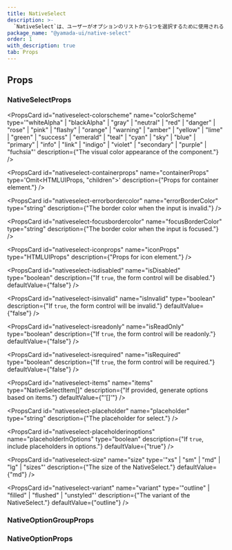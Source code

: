 ```yaml
---
title: NativeSelect
description: >-
  `NativeSelect`は、ユーザーがオプションのリストから1つを選択するために使用されるコンポーネントです。ブラウザ（ユーザーエージェント）によって提供されるネイティブなドロップダウンリストを表示します。
package_name: "@yamada-ui/native-select"
order: 1
with_description: true
tab: Props
---
```


## Props

### NativeSelectProps

<PropsCard id="nativeselect-_accept" name="_accept" type="CSSUIObject" />

<PropsCard id="nativeselect-_active" name="_active" type="CSSUIObject" />

<PropsCard id="nativeselect-_after" name="_after" type="CSSUIObject" />

<PropsCard id="nativeselect-_anylink" name="_anyLink" type="CSSUIObject" />

<PropsCard id="nativeselect-_autofill" name="_autofill" type="CSSUIObject" />

<PropsCard id="nativeselect-_backdrop" name="_backdrop" type="CSSUIObject" />

<PropsCard id="nativeselect-_before" name="_before" type="CSSUIObject" />

<PropsCard id="nativeselect-_between" name="_between" type="CSSUIObject" />

<PropsCard id="nativeselect-_blank" name="_blank" type="CSSUIObject" />

<PropsCard id="nativeselect-_checked" name="_checked" type="CSSUIObject" />

<PropsCard id="nativeselect-_cue" name="_cue" type="CSSUIObject" />

<PropsCard id="nativeselect-_cueregion" name="_cueRegion" type="CSSUIObject" />

<PropsCard id="nativeselect-_dark" name="_dark" type="CSSUIObject" />

<PropsCard id="nativeselect-_default" name="_default" type="CSSUIObject" />

<PropsCard id="nativeselect-_disabled" name="_disabled" type="CSSUIObject" />

<PropsCard id="nativeselect-_empty" name="_empty" type="CSSUIObject" />

<PropsCard id="nativeselect-_enabled" name="_enabled" type="CSSUIObject" />

<PropsCard id="nativeselect-_end" name="_end" type="CSSUIObject" />

<PropsCard id="nativeselect-_even" name="_even" type="CSSUIObject" />

<PropsCard id="nativeselect-_expanded" name="_expanded" type="CSSUIObject" />

<PropsCard
  id="nativeselect-_fileselector"
  name="_fileSelector"
  type="CSSUIObject"
/>

<PropsCard id="nativeselect-_filled" name="_filled" type="CSSUIObject" />

<PropsCard id="nativeselect-_first" name="_first" type="CSSUIObject" />

<PropsCard
  id="nativeselect-_firstletter"
  name="_firstLetter"
  type="CSSUIObject"
/>

<PropsCard id="nativeselect-_firstline" name="_firstLine" type="CSSUIObject" />

<PropsCard id="nativeselect-_focus" name="_focus" type="CSSUIObject" />

<PropsCard
  id="nativeselect-_focusvisible"
  name="_focusVisible"
  type="CSSUIObject"
/>

<PropsCard
  id="nativeselect-_focuswithin"
  name="_focusWithin"
  type="CSSUIObject"
/>

<PropsCard
  id="nativeselect-_fullscreen"
  name="_fullScreen"
  type="CSSUIObject"
/>

<PropsCard id="nativeselect-_grabbed" name="_grabbed" type="CSSUIObject" />

<PropsCard
  id="nativeselect-_groupaccept"
  name="_groupAccept"
  type="CSSUIObject"
/>

<PropsCard
  id="nativeselect-_groupactive"
  name="_groupActive"
  type="CSSUIObject"
/>

<PropsCard
  id="nativeselect-_groupblank"
  name="_groupBlank"
  type="CSSUIObject"
/>

<PropsCard
  id="nativeselect-_groupchecked"
  name="_groupChecked"
  type="CSSUIObject"
/>

<PropsCard
  id="nativeselect-_groupdisabled"
  name="_groupDisabled"
  type="CSSUIObject"
/>

<PropsCard
  id="nativeselect-_groupenabled"
  name="_groupEnabled"
  type="CSSUIObject"
/>

<PropsCard
  id="nativeselect-_groupexpanded"
  name="_groupExpanded"
  type="CSSUIObject"
/>

<PropsCard
  id="nativeselect-_groupfocus"
  name="_groupFocus"
  type="CSSUIObject"
/>

<PropsCard
  id="nativeselect-_groupfocusvisible"
  name="_groupFocusVisible"
  type="CSSUIObject"
/>

<PropsCard
  id="nativeselect-_groupfocuswithin"
  name="_groupFocusWithin"
  type="CSSUIObject"
/>

<PropsCard
  id="nativeselect-_groupgrabbed"
  name="_groupGrabbed"
  type="CSSUIObject"
/>

<PropsCard
  id="nativeselect-_grouphorizontal"
  name="_groupHorizontal"
  type="CSSUIObject"
/>

<PropsCard
  id="nativeselect-_grouphover"
  name="_groupHover"
  type="CSSUIObject"
/>

<PropsCard id="nativeselect-_groupidle" name="_groupIdle" type="CSSUIObject" />

<PropsCard
  id="nativeselect-_groupinvalid"
  name="_groupInvalid"
  type="CSSUIObject"
/>

<PropsCard
  id="nativeselect-_grouploaded"
  name="_groupLoaded"
  type="CSSUIObject"
/>

<PropsCard
  id="nativeselect-_grouploading"
  name="_groupLoading"
  type="CSSUIObject"
/>

<PropsCard
  id="nativeselect-_groupoptional"
  name="_groupOptional"
  type="CSSUIObject"
/>

<PropsCard
  id="nativeselect-_groupplaceholdershown"
  name="_groupPlaceholderShown"
  type="CSSUIObject"
/>

<PropsCard
  id="nativeselect-_grouppressed"
  name="_groupPressed"
  type="CSSUIObject"
/>

<PropsCard
  id="nativeselect-_groupreadonly"
  name="_groupReadOnly"
  type="CSSUIObject"
/>

<PropsCard
  id="nativeselect-_groupreadwrite"
  name="_groupReadWrite"
  type="CSSUIObject"
/>

<PropsCard
  id="nativeselect-_groupreject"
  name="_groupReject"
  type="CSSUIObject"
/>

<PropsCard
  id="nativeselect-_grouprequired"
  name="_groupRequired"
  type="CSSUIObject"
/>

<PropsCard
  id="nativeselect-_groupselected"
  name="_groupSelected"
  type="CSSUIObject"
/>

<PropsCard
  id="nativeselect-_groupuserinvalid"
  name="_groupUserInvalid"
  type="CSSUIObject"
/>

<PropsCard
  id="nativeselect-_groupvalid"
  name="_groupValid"
  type="CSSUIObject"
/>

<PropsCard
  id="nativeselect-_groupvertical"
  name="_groupVertical"
  type="CSSUIObject"
/>

<PropsCard id="nativeselect-_hidden" name="_hidden" type="CSSUIObject" />

<PropsCard id="nativeselect-_holiday" name="_holiday" type="CSSUIObject" />

<PropsCard
  id="nativeselect-_horizontal"
  name="_horizontal"
  type="CSSUIObject"
/>

<PropsCard id="nativeselect-_hover" name="_hover" type="CSSUIObject" />

<PropsCard id="nativeselect-_idle" name="_idle" type="CSSUIObject" />

<PropsCard
  id="nativeselect-_indeterminate"
  name="_indeterminate"
  type="CSSUIObject"
/>

<PropsCard id="nativeselect-_inrange" name="_inRange" type="CSSUIObject" />

<PropsCard id="nativeselect-_invalid" name="_invalid" type="CSSUIObject" />

<PropsCard id="nativeselect-_last" name="_last" type="CSSUIObject" />

<PropsCard id="nativeselect-_light" name="_light" type="CSSUIObject" />

<PropsCard id="nativeselect-_link" name="_link" type="CSSUIObject" />

<PropsCard id="nativeselect-_loaded" name="_loaded" type="CSSUIObject" />

<PropsCard id="nativeselect-_loading" name="_loading" type="CSSUIObject" />

<PropsCard id="nativeselect-_marker" name="_marker" type="CSSUIObject" />

<PropsCard id="nativeselect-_mediadark" name="_mediaDark" type="CSSUIObject" />

<PropsCard
  id="nativeselect-_medialight"
  name="_mediaLight"
  type="CSSUIObject"
/>

<PropsCard
  id="nativeselect-_mediareducemotion"
  name="_mediaReduceMotion"
  type="CSSUIObject"
/>

<PropsCard id="nativeselect-_modal" name="_modal" type="CSSUIObject" />

<PropsCard
  id="nativeselect-_nativeactive"
  name="_nativeActive"
  type="CSSUIObject"
/>

<PropsCard
  id="nativeselect-_nativechecked"
  name="_nativeChecked"
  type="CSSUIObject"
/>

<PropsCard
  id="nativeselect-_nativedisabled"
  name="_nativeDisabled"
  type="CSSUIObject"
/>

<PropsCard
  id="nativeselect-_nativefocus"
  name="_nativeFocus"
  type="CSSUIObject"
/>

<PropsCard
  id="nativeselect-_nativefocusvisible"
  name="_nativeFocusVisible"
  type="CSSUIObject"
/>

<PropsCard
  id="nativeselect-_nativefocuswithin"
  name="_nativeFocusWithin"
  type="CSSUIObject"
/>

<PropsCard
  id="nativeselect-_nativehidden"
  name="_nativeHidden"
  type="CSSUIObject"
/>

<PropsCard
  id="nativeselect-_nativehover"
  name="_nativeHover"
  type="CSSUIObject"
/>

<PropsCard
  id="nativeselect-_nativereadonly"
  name="_nativeReadOnly"
  type="CSSUIObject"
/>

<PropsCard
  id="nativeselect-_nativetarget"
  name="_nativeTarget"
  type="CSSUIObject"
/>

<PropsCard
  id="nativeselect-_nativevalid"
  name="_nativeValid"
  type="CSSUIObject"
/>

<PropsCard id="nativeselect-_notfirst" name="_notFirst" type="CSSUIObject" />

<PropsCard id="nativeselect-_notlast" name="_notLast" type="CSSUIObject" />

<PropsCard id="nativeselect-_nottarget" name="_notTarget" type="CSSUIObject" />

<PropsCard id="nativeselect-_odd" name="_odd" type="CSSUIObject" />

<PropsCard id="nativeselect-_only" name="_only" type="CSSUIObject" />

<PropsCard id="nativeselect-_optional" name="_optional" type="CSSUIObject" />

<PropsCard id="nativeselect-_outrange" name="_outRange" type="CSSUIObject" />

<PropsCard id="nativeselect-_outside" name="_outside" type="CSSUIObject" />

<PropsCard id="nativeselect-_paused" name="_paused" type="CSSUIObject" />

<PropsCard
  id="nativeselect-_peeraccept"
  name="_peerAccept"
  type="CSSUIObject"
/>

<PropsCard
  id="nativeselect-_peeractive"
  name="_peerActive"
  type="CSSUIObject"
/>

<PropsCard id="nativeselect-_peerblank" name="_peerBlank" type="CSSUIObject" />

<PropsCard
  id="nativeselect-_peerchecked"
  name="_peerChecked"
  type="CSSUIObject"
/>

<PropsCard
  id="nativeselect-_peerdisabled"
  name="_peerDisabled"
  type="CSSUIObject"
/>

<PropsCard
  id="nativeselect-_peerenabled"
  name="_peerEnabled"
  type="CSSUIObject"
/>

<PropsCard
  id="nativeselect-_peerexpanded"
  name="_peerExpanded"
  type="CSSUIObject"
/>

<PropsCard id="nativeselect-_peerfocus" name="_peerFocus" type="CSSUIObject" />

<PropsCard
  id="nativeselect-_peerfocusvisible"
  name="_peerFocusVisible"
  type="CSSUIObject"
/>

<PropsCard
  id="nativeselect-_peerfocuswithin"
  name="_peerFocusWithin"
  type="CSSUIObject"
/>

<PropsCard
  id="nativeselect-_peergrabbed"
  name="_peerGrabbed"
  type="CSSUIObject"
/>

<PropsCard
  id="nativeselect-_peerhorizontal"
  name="_peerHorizontal"
  type="CSSUIObject"
/>

<PropsCard id="nativeselect-_peerhover" name="_peerHover" type="CSSUIObject" />

<PropsCard id="nativeselect-_peeridle" name="_peerIdle" type="CSSUIObject" />

<PropsCard
  id="nativeselect-_peerinvalid"
  name="_peerInvalid"
  type="CSSUIObject"
/>

<PropsCard
  id="nativeselect-_peerloaded"
  name="_peerLoaded"
  type="CSSUIObject"
/>

<PropsCard
  id="nativeselect-_peerloading"
  name="_peerLoading"
  type="CSSUIObject"
/>

<PropsCard
  id="nativeselect-_peeroptional"
  name="_peerOptional"
  type="CSSUIObject"
/>

<PropsCard
  id="nativeselect-_peerplaceholdershown"
  name="_peerPlaceholderShown"
  type="CSSUIObject"
/>

<PropsCard
  id="nativeselect-_peerpressed"
  name="_peerPressed"
  type="CSSUIObject"
/>

<PropsCard
  id="nativeselect-_peerreadonly"
  name="_peerReadOnly"
  type="CSSUIObject"
/>

<PropsCard
  id="nativeselect-_peerreadwrite"
  name="_peerReadWrite"
  type="CSSUIObject"
/>

<PropsCard
  id="nativeselect-_peerreject"
  name="_peerReject"
  type="CSSUIObject"
/>

<PropsCard
  id="nativeselect-_peerrequired"
  name="_peerRequired"
  type="CSSUIObject"
/>

<PropsCard
  id="nativeselect-_peerselected"
  name="_peerSelected"
  type="CSSUIObject"
/>

<PropsCard
  id="nativeselect-_peeruserinvalid"
  name="_peerUserInvalid"
  type="CSSUIObject"
/>

<PropsCard id="nativeselect-_peervalid" name="_peerValid" type="CSSUIObject" />

<PropsCard
  id="nativeselect-_peervertical"
  name="_peerVertical"
  type="CSSUIObject"
/>

<PropsCard id="nativeselect-_picture" name="_picture" type="CSSUIObject" />

<PropsCard
  id="nativeselect-_placeholder"
  name="_placeholder"
  type="CSSUIObject"
/>

<PropsCard
  id="nativeselect-_placeholdershown"
  name="_placeholderShown"
  type="CSSUIObject"
/>

<PropsCard id="nativeselect-_playing" name="_playing" type="CSSUIObject" />

<PropsCard id="nativeselect-_pressed" name="_pressed" type="CSSUIObject" />

<PropsCard id="nativeselect-_print" name="_print" type="CSSUIObject" />

<PropsCard id="nativeselect-_readonly" name="_readOnly" type="CSSUIObject" />

<PropsCard id="nativeselect-_readwrite" name="_readWrite" type="CSSUIObject" />

<PropsCard id="nativeselect-_reject" name="_reject" type="CSSUIObject" />

<PropsCard id="nativeselect-_required" name="_required" type="CSSUIObject" />

<PropsCard id="nativeselect-_ripple" name="_ripple" type="CSSUIObject" />

<PropsCard id="nativeselect-_scrollbar" name="_scrollbar" type="CSSUIObject" />

<PropsCard
  id="nativeselect-_scrollbarbutton"
  name="_scrollbarButton"
  type="CSSUIObject"
/>

<PropsCard
  id="nativeselect-_scrollbarcorner"
  name="_scrollbarCorner"
  type="CSSUIObject"
/>

<PropsCard
  id="nativeselect-_scrollbarthumb"
  name="_scrollbarThumb"
  type="CSSUIObject"
/>

<PropsCard
  id="nativeselect-_scrollbartrack"
  name="_scrollbarTrack"
  type="CSSUIObject"
/>

<PropsCard
  id="nativeselect-_scrollbartrackpiece"
  name="_scrollbarTrackPiece"
  type="CSSUIObject"
/>

<PropsCard id="nativeselect-_selected" name="_selected" type="CSSUIObject" />

<PropsCard id="nativeselect-_selection" name="_selection" type="CSSUIObject" />

<PropsCard id="nativeselect-_start" name="_start" type="CSSUIObject" />

<PropsCard id="nativeselect-_target" name="_target" type="CSSUIObject" />

<PropsCard id="nativeselect-_today" name="_today" type="CSSUIObject" />

<PropsCard
  id="nativeselect-_userinvalid"
  name="_userInvalid"
  type="CSSUIObject"
/>

<PropsCard id="nativeselect-_valid" name="_valid" type="CSSUIObject" />

<PropsCard id="nativeselect-_vertical" name="_vertical" type="CSSUIObject" />

<PropsCard id="nativeselect-_visited" name="_visited" type="CSSUIObject" />

<PropsCard id="nativeselect-_weekend" name="_weekend" type="CSSUIObject" />

<PropsCard
  id="nativeselect-colorscheme"
  name="colorScheme"
  type='"whiteAlpha" | "blackAlpha" | "gray" | "neutral" | "red" | "danger" | "rose" | "pink" | "flashy" | "orange" | "warning" | "amber" | "yellow" | "lime" | "green" | "success" | "emerald" | "teal" | "cyan" | "sky" | "blue" | "primary" | "info" | "link" | "indigo" | "violet" | "secondary" | "purple" | "fuchsia"'
  description={"The visual color appearance of the component."}
/>

<PropsCard
  id="nativeselect-containerprops"
  name="containerProps"
  type='Omit<HTMLUIProps, "children">'
  description={"Props for container element."}
/>

<PropsCard
  id="nativeselect-errorbordercolor"
  name="errorBorderColor"
  type="string"
  description={"The border color when the input is invalid."}
/>

<PropsCard
  id="nativeselect-focusbordercolor"
  name="focusBorderColor"
  type="string"
  description={"The border color when the input is focused."}
/>

<PropsCard
  id="nativeselect-iconprops"
  name="iconProps"
  type="HTMLUIProps"
  description={"Props for icon element."}
/>

<PropsCard
  id="nativeselect-isdisabled"
  name="isDisabled"
  type="boolean"
  description={"If `true`, the form control will be disabled."}
  defaultValue={"false"}
/>

<PropsCard
  id="nativeselect-isinvalid"
  name="isInvalid"
  type="boolean"
  description={"If `true`, the form control will be invalid."}
  defaultValue={"false"}
/>

<PropsCard
  id="nativeselect-isreadonly"
  name="isReadOnly"
  type="boolean"
  description={"If `true`, the form control will be readonly."}
  defaultValue={"false"}
/>

<PropsCard
  id="nativeselect-isrequired"
  name="isRequired"
  type="boolean"
  description={"If `true`, the form control will be required."}
  defaultValue={"false"}
/>

<PropsCard
  id="nativeselect-items"
  name="items"
  type="NativeSelectItem[]"
  description={"If provided, generate options based on items."}
  defaultValue={"'[]'"}
/>

<PropsCard
  id="nativeselect-placeholder"
  name="placeholder"
  type="string"
  description={"The placeholder for select."}
/>

<PropsCard
  id="nativeselect-placeholderinoptions"
  name="placeholderInOptions"
  type="boolean"
  description={"If `true`, include placeholders in options."}
  defaultValue={"true"}
/>

<PropsCard
  id="nativeselect-size"
  name="size"
  type='"xs" | "sm" | "md" | "lg" | "sizes"'
  description={"The size of the NativeSelect."}
  defaultValue={"md"}
/>

<PropsCard
  id="nativeselect-variant"
  name="variant"
  type='"outline" | "filled" | "flushed" | "unstyled"'
  description={"The variant of the NativeSelect."}
  defaultValue={"outline"}
/>

### NativeOptionGroupProps

<PropsCard id="nativeoptiongroup-_accept" name="_accept" type="CSSUIObject" />

<PropsCard id="nativeoptiongroup-_active" name="_active" type="CSSUIObject" />

<PropsCard id="nativeoptiongroup-_after" name="_after" type="CSSUIObject" />

<PropsCard id="nativeoptiongroup-_anylink" name="_anyLink" type="CSSUIObject" />

<PropsCard
  id="nativeoptiongroup-_autofill"
  name="_autofill"
  type="CSSUIObject"
/>

<PropsCard
  id="nativeoptiongroup-_backdrop"
  name="_backdrop"
  type="CSSUIObject"
/>

<PropsCard id="nativeoptiongroup-_before" name="_before" type="CSSUIObject" />

<PropsCard id="nativeoptiongroup-_between" name="_between" type="CSSUIObject" />

<PropsCard id="nativeoptiongroup-_blank" name="_blank" type="CSSUIObject" />

<PropsCard id="nativeoptiongroup-_checked" name="_checked" type="CSSUIObject" />

<PropsCard id="nativeoptiongroup-_cue" name="_cue" type="CSSUIObject" />

<PropsCard
  id="nativeoptiongroup-_cueregion"
  name="_cueRegion"
  type="CSSUIObject"
/>

<PropsCard id="nativeoptiongroup-_dark" name="_dark" type="CSSUIObject" />

<PropsCard id="nativeoptiongroup-_default" name="_default" type="CSSUIObject" />

<PropsCard
  id="nativeoptiongroup-_disabled"
  name="_disabled"
  type="CSSUIObject"
/>

<PropsCard id="nativeoptiongroup-_empty" name="_empty" type="CSSUIObject" />

<PropsCard id="nativeoptiongroup-_enabled" name="_enabled" type="CSSUIObject" />

<PropsCard id="nativeoptiongroup-_end" name="_end" type="CSSUIObject" />

<PropsCard id="nativeoptiongroup-_even" name="_even" type="CSSUIObject" />

<PropsCard
  id="nativeoptiongroup-_expanded"
  name="_expanded"
  type="CSSUIObject"
/>

<PropsCard
  id="nativeoptiongroup-_fileselector"
  name="_fileSelector"
  type="CSSUIObject"
/>

<PropsCard id="nativeoptiongroup-_filled" name="_filled" type="CSSUIObject" />

<PropsCard id="nativeoptiongroup-_first" name="_first" type="CSSUIObject" />

<PropsCard
  id="nativeoptiongroup-_firstletter"
  name="_firstLetter"
  type="CSSUIObject"
/>

<PropsCard
  id="nativeoptiongroup-_firstline"
  name="_firstLine"
  type="CSSUIObject"
/>

<PropsCard id="nativeoptiongroup-_focus" name="_focus" type="CSSUIObject" />

<PropsCard
  id="nativeoptiongroup-_focusvisible"
  name="_focusVisible"
  type="CSSUIObject"
/>

<PropsCard
  id="nativeoptiongroup-_focuswithin"
  name="_focusWithin"
  type="CSSUIObject"
/>

<PropsCard
  id="nativeoptiongroup-_fullscreen"
  name="_fullScreen"
  type="CSSUIObject"
/>

<PropsCard id="nativeoptiongroup-_grabbed" name="_grabbed" type="CSSUIObject" />

<PropsCard
  id="nativeoptiongroup-_groupaccept"
  name="_groupAccept"
  type="CSSUIObject"
/>

<PropsCard
  id="nativeoptiongroup-_groupactive"
  name="_groupActive"
  type="CSSUIObject"
/>

<PropsCard
  id="nativeoptiongroup-_groupblank"
  name="_groupBlank"
  type="CSSUIObject"
/>

<PropsCard
  id="nativeoptiongroup-_groupchecked"
  name="_groupChecked"
  type="CSSUIObject"
/>

<PropsCard
  id="nativeoptiongroup-_groupdisabled"
  name="_groupDisabled"
  type="CSSUIObject"
/>

<PropsCard
  id="nativeoptiongroup-_groupenabled"
  name="_groupEnabled"
  type="CSSUIObject"
/>

<PropsCard
  id="nativeoptiongroup-_groupexpanded"
  name="_groupExpanded"
  type="CSSUIObject"
/>

<PropsCard
  id="nativeoptiongroup-_groupfocus"
  name="_groupFocus"
  type="CSSUIObject"
/>

<PropsCard
  id="nativeoptiongroup-_groupfocusvisible"
  name="_groupFocusVisible"
  type="CSSUIObject"
/>

<PropsCard
  id="nativeoptiongroup-_groupfocuswithin"
  name="_groupFocusWithin"
  type="CSSUIObject"
/>

<PropsCard
  id="nativeoptiongroup-_groupgrabbed"
  name="_groupGrabbed"
  type="CSSUIObject"
/>

<PropsCard
  id="nativeoptiongroup-_grouphorizontal"
  name="_groupHorizontal"
  type="CSSUIObject"
/>

<PropsCard
  id="nativeoptiongroup-_grouphover"
  name="_groupHover"
  type="CSSUIObject"
/>

<PropsCard
  id="nativeoptiongroup-_groupidle"
  name="_groupIdle"
  type="CSSUIObject"
/>

<PropsCard
  id="nativeoptiongroup-_groupinvalid"
  name="_groupInvalid"
  type="CSSUIObject"
/>

<PropsCard
  id="nativeoptiongroup-_grouploaded"
  name="_groupLoaded"
  type="CSSUIObject"
/>

<PropsCard
  id="nativeoptiongroup-_grouploading"
  name="_groupLoading"
  type="CSSUIObject"
/>

<PropsCard
  id="nativeoptiongroup-_groupoptional"
  name="_groupOptional"
  type="CSSUIObject"
/>

<PropsCard
  id="nativeoptiongroup-_groupplaceholdershown"
  name="_groupPlaceholderShown"
  type="CSSUIObject"
/>

<PropsCard
  id="nativeoptiongroup-_grouppressed"
  name="_groupPressed"
  type="CSSUIObject"
/>

<PropsCard
  id="nativeoptiongroup-_groupreadonly"
  name="_groupReadOnly"
  type="CSSUIObject"
/>

<PropsCard
  id="nativeoptiongroup-_groupreadwrite"
  name="_groupReadWrite"
  type="CSSUIObject"
/>

<PropsCard
  id="nativeoptiongroup-_groupreject"
  name="_groupReject"
  type="CSSUIObject"
/>

<PropsCard
  id="nativeoptiongroup-_grouprequired"
  name="_groupRequired"
  type="CSSUIObject"
/>

<PropsCard
  id="nativeoptiongroup-_groupselected"
  name="_groupSelected"
  type="CSSUIObject"
/>

<PropsCard
  id="nativeoptiongroup-_groupuserinvalid"
  name="_groupUserInvalid"
  type="CSSUIObject"
/>

<PropsCard
  id="nativeoptiongroup-_groupvalid"
  name="_groupValid"
  type="CSSUIObject"
/>

<PropsCard
  id="nativeoptiongroup-_groupvertical"
  name="_groupVertical"
  type="CSSUIObject"
/>

<PropsCard id="nativeoptiongroup-_hidden" name="_hidden" type="CSSUIObject" />

<PropsCard id="nativeoptiongroup-_holiday" name="_holiday" type="CSSUIObject" />

<PropsCard
  id="nativeoptiongroup-_horizontal"
  name="_horizontal"
  type="CSSUIObject"
/>

<PropsCard id="nativeoptiongroup-_hover" name="_hover" type="CSSUIObject" />

<PropsCard id="nativeoptiongroup-_idle" name="_idle" type="CSSUIObject" />

<PropsCard
  id="nativeoptiongroup-_indeterminate"
  name="_indeterminate"
  type="CSSUIObject"
/>

<PropsCard id="nativeoptiongroup-_inrange" name="_inRange" type="CSSUIObject" />

<PropsCard id="nativeoptiongroup-_invalid" name="_invalid" type="CSSUIObject" />

<PropsCard id="nativeoptiongroup-_last" name="_last" type="CSSUIObject" />

<PropsCard id="nativeoptiongroup-_light" name="_light" type="CSSUIObject" />

<PropsCard id="nativeoptiongroup-_link" name="_link" type="CSSUIObject" />

<PropsCard id="nativeoptiongroup-_loaded" name="_loaded" type="CSSUIObject" />

<PropsCard id="nativeoptiongroup-_loading" name="_loading" type="CSSUIObject" />

<PropsCard id="nativeoptiongroup-_marker" name="_marker" type="CSSUIObject" />

<PropsCard
  id="nativeoptiongroup-_mediadark"
  name="_mediaDark"
  type="CSSUIObject"
/>

<PropsCard
  id="nativeoptiongroup-_medialight"
  name="_mediaLight"
  type="CSSUIObject"
/>

<PropsCard
  id="nativeoptiongroup-_mediareducemotion"
  name="_mediaReduceMotion"
  type="CSSUIObject"
/>

<PropsCard id="nativeoptiongroup-_modal" name="_modal" type="CSSUIObject" />

<PropsCard
  id="nativeoptiongroup-_nativeactive"
  name="_nativeActive"
  type="CSSUIObject"
/>

<PropsCard
  id="nativeoptiongroup-_nativechecked"
  name="_nativeChecked"
  type="CSSUIObject"
/>

<PropsCard
  id="nativeoptiongroup-_nativedisabled"
  name="_nativeDisabled"
  type="CSSUIObject"
/>

<PropsCard
  id="nativeoptiongroup-_nativefocus"
  name="_nativeFocus"
  type="CSSUIObject"
/>

<PropsCard
  id="nativeoptiongroup-_nativefocusvisible"
  name="_nativeFocusVisible"
  type="CSSUIObject"
/>

<PropsCard
  id="nativeoptiongroup-_nativefocuswithin"
  name="_nativeFocusWithin"
  type="CSSUIObject"
/>

<PropsCard
  id="nativeoptiongroup-_nativehidden"
  name="_nativeHidden"
  type="CSSUIObject"
/>

<PropsCard
  id="nativeoptiongroup-_nativehover"
  name="_nativeHover"
  type="CSSUIObject"
/>

<PropsCard
  id="nativeoptiongroup-_nativereadonly"
  name="_nativeReadOnly"
  type="CSSUIObject"
/>

<PropsCard
  id="nativeoptiongroup-_nativetarget"
  name="_nativeTarget"
  type="CSSUIObject"
/>

<PropsCard
  id="nativeoptiongroup-_nativevalid"
  name="_nativeValid"
  type="CSSUIObject"
/>

<PropsCard
  id="nativeoptiongroup-_notfirst"
  name="_notFirst"
  type="CSSUIObject"
/>

<PropsCard id="nativeoptiongroup-_notlast" name="_notLast" type="CSSUIObject" />

<PropsCard
  id="nativeoptiongroup-_nottarget"
  name="_notTarget"
  type="CSSUIObject"
/>

<PropsCard id="nativeoptiongroup-_odd" name="_odd" type="CSSUIObject" />

<PropsCard id="nativeoptiongroup-_only" name="_only" type="CSSUIObject" />

<PropsCard
  id="nativeoptiongroup-_optional"
  name="_optional"
  type="CSSUIObject"
/>

<PropsCard
  id="nativeoptiongroup-_outrange"
  name="_outRange"
  type="CSSUIObject"
/>

<PropsCard id="nativeoptiongroup-_outside" name="_outside" type="CSSUIObject" />

<PropsCard id="nativeoptiongroup-_paused" name="_paused" type="CSSUIObject" />

<PropsCard
  id="nativeoptiongroup-_peeraccept"
  name="_peerAccept"
  type="CSSUIObject"
/>

<PropsCard
  id="nativeoptiongroup-_peeractive"
  name="_peerActive"
  type="CSSUIObject"
/>

<PropsCard
  id="nativeoptiongroup-_peerblank"
  name="_peerBlank"
  type="CSSUIObject"
/>

<PropsCard
  id="nativeoptiongroup-_peerchecked"
  name="_peerChecked"
  type="CSSUIObject"
/>

<PropsCard
  id="nativeoptiongroup-_peerdisabled"
  name="_peerDisabled"
  type="CSSUIObject"
/>

<PropsCard
  id="nativeoptiongroup-_peerenabled"
  name="_peerEnabled"
  type="CSSUIObject"
/>

<PropsCard
  id="nativeoptiongroup-_peerexpanded"
  name="_peerExpanded"
  type="CSSUIObject"
/>

<PropsCard
  id="nativeoptiongroup-_peerfocus"
  name="_peerFocus"
  type="CSSUIObject"
/>

<PropsCard
  id="nativeoptiongroup-_peerfocusvisible"
  name="_peerFocusVisible"
  type="CSSUIObject"
/>

<PropsCard
  id="nativeoptiongroup-_peerfocuswithin"
  name="_peerFocusWithin"
  type="CSSUIObject"
/>

<PropsCard
  id="nativeoptiongroup-_peergrabbed"
  name="_peerGrabbed"
  type="CSSUIObject"
/>

<PropsCard
  id="nativeoptiongroup-_peerhorizontal"
  name="_peerHorizontal"
  type="CSSUIObject"
/>

<PropsCard
  id="nativeoptiongroup-_peerhover"
  name="_peerHover"
  type="CSSUIObject"
/>

<PropsCard
  id="nativeoptiongroup-_peeridle"
  name="_peerIdle"
  type="CSSUIObject"
/>

<PropsCard
  id="nativeoptiongroup-_peerinvalid"
  name="_peerInvalid"
  type="CSSUIObject"
/>

<PropsCard
  id="nativeoptiongroup-_peerloaded"
  name="_peerLoaded"
  type="CSSUIObject"
/>

<PropsCard
  id="nativeoptiongroup-_peerloading"
  name="_peerLoading"
  type="CSSUIObject"
/>

<PropsCard
  id="nativeoptiongroup-_peeroptional"
  name="_peerOptional"
  type="CSSUIObject"
/>

<PropsCard
  id="nativeoptiongroup-_peerplaceholdershown"
  name="_peerPlaceholderShown"
  type="CSSUIObject"
/>

<PropsCard
  id="nativeoptiongroup-_peerpressed"
  name="_peerPressed"
  type="CSSUIObject"
/>

<PropsCard
  id="nativeoptiongroup-_peerreadonly"
  name="_peerReadOnly"
  type="CSSUIObject"
/>

<PropsCard
  id="nativeoptiongroup-_peerreadwrite"
  name="_peerReadWrite"
  type="CSSUIObject"
/>

<PropsCard
  id="nativeoptiongroup-_peerreject"
  name="_peerReject"
  type="CSSUIObject"
/>

<PropsCard
  id="nativeoptiongroup-_peerrequired"
  name="_peerRequired"
  type="CSSUIObject"
/>

<PropsCard
  id="nativeoptiongroup-_peerselected"
  name="_peerSelected"
  type="CSSUIObject"
/>

<PropsCard
  id="nativeoptiongroup-_peeruserinvalid"
  name="_peerUserInvalid"
  type="CSSUIObject"
/>

<PropsCard
  id="nativeoptiongroup-_peervalid"
  name="_peerValid"
  type="CSSUIObject"
/>

<PropsCard
  id="nativeoptiongroup-_peervertical"
  name="_peerVertical"
  type="CSSUIObject"
/>

<PropsCard id="nativeoptiongroup-_picture" name="_picture" type="CSSUIObject" />

<PropsCard
  id="nativeoptiongroup-_placeholder"
  name="_placeholder"
  type="CSSUIObject"
/>

<PropsCard
  id="nativeoptiongroup-_placeholdershown"
  name="_placeholderShown"
  type="CSSUIObject"
/>

<PropsCard id="nativeoptiongroup-_playing" name="_playing" type="CSSUIObject" />

<PropsCard id="nativeoptiongroup-_pressed" name="_pressed" type="CSSUIObject" />

<PropsCard id="nativeoptiongroup-_print" name="_print" type="CSSUIObject" />

<PropsCard
  id="nativeoptiongroup-_readonly"
  name="_readOnly"
  type="CSSUIObject"
/>

<PropsCard
  id="nativeoptiongroup-_readwrite"
  name="_readWrite"
  type="CSSUIObject"
/>

<PropsCard id="nativeoptiongroup-_reject" name="_reject" type="CSSUIObject" />

<PropsCard
  id="nativeoptiongroup-_required"
  name="_required"
  type="CSSUIObject"
/>

<PropsCard id="nativeoptiongroup-_ripple" name="_ripple" type="CSSUIObject" />

<PropsCard
  id="nativeoptiongroup-_scrollbar"
  name="_scrollbar"
  type="CSSUIObject"
/>

<PropsCard
  id="nativeoptiongroup-_scrollbarbutton"
  name="_scrollbarButton"
  type="CSSUIObject"
/>

<PropsCard
  id="nativeoptiongroup-_scrollbarcorner"
  name="_scrollbarCorner"
  type="CSSUIObject"
/>

<PropsCard
  id="nativeoptiongroup-_scrollbarthumb"
  name="_scrollbarThumb"
  type="CSSUIObject"
/>

<PropsCard
  id="nativeoptiongroup-_scrollbartrack"
  name="_scrollbarTrack"
  type="CSSUIObject"
/>

<PropsCard
  id="nativeoptiongroup-_scrollbartrackpiece"
  name="_scrollbarTrackPiece"
  type="CSSUIObject"
/>

<PropsCard
  id="nativeoptiongroup-_selected"
  name="_selected"
  type="CSSUIObject"
/>

<PropsCard
  id="nativeoptiongroup-_selection"
  name="_selection"
  type="CSSUIObject"
/>

<PropsCard id="nativeoptiongroup-_start" name="_start" type="CSSUIObject" />

<PropsCard id="nativeoptiongroup-_target" name="_target" type="CSSUIObject" />

<PropsCard id="nativeoptiongroup-_today" name="_today" type="CSSUIObject" />

<PropsCard
  id="nativeoptiongroup-_userinvalid"
  name="_userInvalid"
  type="CSSUIObject"
/>

<PropsCard id="nativeoptiongroup-_valid" name="_valid" type="CSSUIObject" />

<PropsCard
  id="nativeoptiongroup-_vertical"
  name="_vertical"
  type="CSSUIObject"
/>

<PropsCard id="nativeoptiongroup-_visited" name="_visited" type="CSSUIObject" />

<PropsCard id="nativeoptiongroup-_weekend" name="_weekend" type="CSSUIObject" />

### NativeOptionProps

<PropsCard id="nativeoption-_accept" name="_accept" type="CSSUIObject" />

<PropsCard id="nativeoption-_active" name="_active" type="CSSUIObject" />

<PropsCard id="nativeoption-_after" name="_after" type="CSSUIObject" />

<PropsCard id="nativeoption-_anylink" name="_anyLink" type="CSSUIObject" />

<PropsCard id="nativeoption-_autofill" name="_autofill" type="CSSUIObject" />

<PropsCard id="nativeoption-_backdrop" name="_backdrop" type="CSSUIObject" />

<PropsCard id="nativeoption-_before" name="_before" type="CSSUIObject" />

<PropsCard id="nativeoption-_between" name="_between" type="CSSUIObject" />

<PropsCard id="nativeoption-_blank" name="_blank" type="CSSUIObject" />

<PropsCard id="nativeoption-_checked" name="_checked" type="CSSUIObject" />

<PropsCard id="nativeoption-_cue" name="_cue" type="CSSUIObject" />

<PropsCard id="nativeoption-_cueregion" name="_cueRegion" type="CSSUIObject" />

<PropsCard id="nativeoption-_dark" name="_dark" type="CSSUIObject" />

<PropsCard id="nativeoption-_default" name="_default" type="CSSUIObject" />

<PropsCard id="nativeoption-_disabled" name="_disabled" type="CSSUIObject" />

<PropsCard id="nativeoption-_empty" name="_empty" type="CSSUIObject" />

<PropsCard id="nativeoption-_enabled" name="_enabled" type="CSSUIObject" />

<PropsCard id="nativeoption-_end" name="_end" type="CSSUIObject" />

<PropsCard id="nativeoption-_even" name="_even" type="CSSUIObject" />

<PropsCard id="nativeoption-_expanded" name="_expanded" type="CSSUIObject" />

<PropsCard
  id="nativeoption-_fileselector"
  name="_fileSelector"
  type="CSSUIObject"
/>

<PropsCard id="nativeoption-_filled" name="_filled" type="CSSUIObject" />

<PropsCard id="nativeoption-_first" name="_first" type="CSSUIObject" />

<PropsCard
  id="nativeoption-_firstletter"
  name="_firstLetter"
  type="CSSUIObject"
/>

<PropsCard id="nativeoption-_firstline" name="_firstLine" type="CSSUIObject" />

<PropsCard id="nativeoption-_focus" name="_focus" type="CSSUIObject" />

<PropsCard
  id="nativeoption-_focusvisible"
  name="_focusVisible"
  type="CSSUIObject"
/>

<PropsCard
  id="nativeoption-_focuswithin"
  name="_focusWithin"
  type="CSSUIObject"
/>

<PropsCard
  id="nativeoption-_fullscreen"
  name="_fullScreen"
  type="CSSUIObject"
/>

<PropsCard id="nativeoption-_grabbed" name="_grabbed" type="CSSUIObject" />

<PropsCard
  id="nativeoption-_groupaccept"
  name="_groupAccept"
  type="CSSUIObject"
/>

<PropsCard
  id="nativeoption-_groupactive"
  name="_groupActive"
  type="CSSUIObject"
/>

<PropsCard
  id="nativeoption-_groupblank"
  name="_groupBlank"
  type="CSSUIObject"
/>

<PropsCard
  id="nativeoption-_groupchecked"
  name="_groupChecked"
  type="CSSUIObject"
/>

<PropsCard
  id="nativeoption-_groupdisabled"
  name="_groupDisabled"
  type="CSSUIObject"
/>

<PropsCard
  id="nativeoption-_groupenabled"
  name="_groupEnabled"
  type="CSSUIObject"
/>

<PropsCard
  id="nativeoption-_groupexpanded"
  name="_groupExpanded"
  type="CSSUIObject"
/>

<PropsCard
  id="nativeoption-_groupfocus"
  name="_groupFocus"
  type="CSSUIObject"
/>

<PropsCard
  id="nativeoption-_groupfocusvisible"
  name="_groupFocusVisible"
  type="CSSUIObject"
/>

<PropsCard
  id="nativeoption-_groupfocuswithin"
  name="_groupFocusWithin"
  type="CSSUIObject"
/>

<PropsCard
  id="nativeoption-_groupgrabbed"
  name="_groupGrabbed"
  type="CSSUIObject"
/>

<PropsCard
  id="nativeoption-_grouphorizontal"
  name="_groupHorizontal"
  type="CSSUIObject"
/>

<PropsCard
  id="nativeoption-_grouphover"
  name="_groupHover"
  type="CSSUIObject"
/>

<PropsCard id="nativeoption-_groupidle" name="_groupIdle" type="CSSUIObject" />

<PropsCard
  id="nativeoption-_groupinvalid"
  name="_groupInvalid"
  type="CSSUIObject"
/>

<PropsCard
  id="nativeoption-_grouploaded"
  name="_groupLoaded"
  type="CSSUIObject"
/>

<PropsCard
  id="nativeoption-_grouploading"
  name="_groupLoading"
  type="CSSUIObject"
/>

<PropsCard
  id="nativeoption-_groupoptional"
  name="_groupOptional"
  type="CSSUIObject"
/>

<PropsCard
  id="nativeoption-_groupplaceholdershown"
  name="_groupPlaceholderShown"
  type="CSSUIObject"
/>

<PropsCard
  id="nativeoption-_grouppressed"
  name="_groupPressed"
  type="CSSUIObject"
/>

<PropsCard
  id="nativeoption-_groupreadonly"
  name="_groupReadOnly"
  type="CSSUIObject"
/>

<PropsCard
  id="nativeoption-_groupreadwrite"
  name="_groupReadWrite"
  type="CSSUIObject"
/>

<PropsCard
  id="nativeoption-_groupreject"
  name="_groupReject"
  type="CSSUIObject"
/>

<PropsCard
  id="nativeoption-_grouprequired"
  name="_groupRequired"
  type="CSSUIObject"
/>

<PropsCard
  id="nativeoption-_groupselected"
  name="_groupSelected"
  type="CSSUIObject"
/>

<PropsCard
  id="nativeoption-_groupuserinvalid"
  name="_groupUserInvalid"
  type="CSSUIObject"
/>

<PropsCard
  id="nativeoption-_groupvalid"
  name="_groupValid"
  type="CSSUIObject"
/>

<PropsCard
  id="nativeoption-_groupvertical"
  name="_groupVertical"
  type="CSSUIObject"
/>

<PropsCard id="nativeoption-_hidden" name="_hidden" type="CSSUIObject" />

<PropsCard id="nativeoption-_holiday" name="_holiday" type="CSSUIObject" />

<PropsCard
  id="nativeoption-_horizontal"
  name="_horizontal"
  type="CSSUIObject"
/>

<PropsCard id="nativeoption-_hover" name="_hover" type="CSSUIObject" />

<PropsCard id="nativeoption-_idle" name="_idle" type="CSSUIObject" />

<PropsCard
  id="nativeoption-_indeterminate"
  name="_indeterminate"
  type="CSSUIObject"
/>

<PropsCard id="nativeoption-_inrange" name="_inRange" type="CSSUIObject" />

<PropsCard id="nativeoption-_invalid" name="_invalid" type="CSSUIObject" />

<PropsCard id="nativeoption-_last" name="_last" type="CSSUIObject" />

<PropsCard id="nativeoption-_light" name="_light" type="CSSUIObject" />

<PropsCard id="nativeoption-_link" name="_link" type="CSSUIObject" />

<PropsCard id="nativeoption-_loaded" name="_loaded" type="CSSUIObject" />

<PropsCard id="nativeoption-_loading" name="_loading" type="CSSUIObject" />

<PropsCard id="nativeoption-_marker" name="_marker" type="CSSUIObject" />

<PropsCard id="nativeoption-_mediadark" name="_mediaDark" type="CSSUIObject" />

<PropsCard
  id="nativeoption-_medialight"
  name="_mediaLight"
  type="CSSUIObject"
/>

<PropsCard
  id="nativeoption-_mediareducemotion"
  name="_mediaReduceMotion"
  type="CSSUIObject"
/>

<PropsCard id="nativeoption-_modal" name="_modal" type="CSSUIObject" />

<PropsCard
  id="nativeoption-_nativeactive"
  name="_nativeActive"
  type="CSSUIObject"
/>

<PropsCard
  id="nativeoption-_nativechecked"
  name="_nativeChecked"
  type="CSSUIObject"
/>

<PropsCard
  id="nativeoption-_nativedisabled"
  name="_nativeDisabled"
  type="CSSUIObject"
/>

<PropsCard
  id="nativeoption-_nativefocus"
  name="_nativeFocus"
  type="CSSUIObject"
/>

<PropsCard
  id="nativeoption-_nativefocusvisible"
  name="_nativeFocusVisible"
  type="CSSUIObject"
/>

<PropsCard
  id="nativeoption-_nativefocuswithin"
  name="_nativeFocusWithin"
  type="CSSUIObject"
/>

<PropsCard
  id="nativeoption-_nativehidden"
  name="_nativeHidden"
  type="CSSUIObject"
/>

<PropsCard
  id="nativeoption-_nativehover"
  name="_nativeHover"
  type="CSSUIObject"
/>

<PropsCard
  id="nativeoption-_nativereadonly"
  name="_nativeReadOnly"
  type="CSSUIObject"
/>

<PropsCard
  id="nativeoption-_nativetarget"
  name="_nativeTarget"
  type="CSSUIObject"
/>

<PropsCard
  id="nativeoption-_nativevalid"
  name="_nativeValid"
  type="CSSUIObject"
/>

<PropsCard id="nativeoption-_notfirst" name="_notFirst" type="CSSUIObject" />

<PropsCard id="nativeoption-_notlast" name="_notLast" type="CSSUIObject" />

<PropsCard id="nativeoption-_nottarget" name="_notTarget" type="CSSUIObject" />

<PropsCard id="nativeoption-_odd" name="_odd" type="CSSUIObject" />

<PropsCard id="nativeoption-_only" name="_only" type="CSSUIObject" />

<PropsCard id="nativeoption-_optional" name="_optional" type="CSSUIObject" />

<PropsCard id="nativeoption-_outrange" name="_outRange" type="CSSUIObject" />

<PropsCard id="nativeoption-_outside" name="_outside" type="CSSUIObject" />

<PropsCard id="nativeoption-_paused" name="_paused" type="CSSUIObject" />

<PropsCard
  id="nativeoption-_peeraccept"
  name="_peerAccept"
  type="CSSUIObject"
/>

<PropsCard
  id="nativeoption-_peeractive"
  name="_peerActive"
  type="CSSUIObject"
/>

<PropsCard id="nativeoption-_peerblank" name="_peerBlank" type="CSSUIObject" />

<PropsCard
  id="nativeoption-_peerchecked"
  name="_peerChecked"
  type="CSSUIObject"
/>

<PropsCard
  id="nativeoption-_peerdisabled"
  name="_peerDisabled"
  type="CSSUIObject"
/>

<PropsCard
  id="nativeoption-_peerenabled"
  name="_peerEnabled"
  type="CSSUIObject"
/>

<PropsCard
  id="nativeoption-_peerexpanded"
  name="_peerExpanded"
  type="CSSUIObject"
/>

<PropsCard id="nativeoption-_peerfocus" name="_peerFocus" type="CSSUIObject" />

<PropsCard
  id="nativeoption-_peerfocusvisible"
  name="_peerFocusVisible"
  type="CSSUIObject"
/>

<PropsCard
  id="nativeoption-_peerfocuswithin"
  name="_peerFocusWithin"
  type="CSSUIObject"
/>

<PropsCard
  id="nativeoption-_peergrabbed"
  name="_peerGrabbed"
  type="CSSUIObject"
/>

<PropsCard
  id="nativeoption-_peerhorizontal"
  name="_peerHorizontal"
  type="CSSUIObject"
/>

<PropsCard id="nativeoption-_peerhover" name="_peerHover" type="CSSUIObject" />

<PropsCard id="nativeoption-_peeridle" name="_peerIdle" type="CSSUIObject" />

<PropsCard
  id="nativeoption-_peerinvalid"
  name="_peerInvalid"
  type="CSSUIObject"
/>

<PropsCard
  id="nativeoption-_peerloaded"
  name="_peerLoaded"
  type="CSSUIObject"
/>

<PropsCard
  id="nativeoption-_peerloading"
  name="_peerLoading"
  type="CSSUIObject"
/>

<PropsCard
  id="nativeoption-_peeroptional"
  name="_peerOptional"
  type="CSSUIObject"
/>

<PropsCard
  id="nativeoption-_peerplaceholdershown"
  name="_peerPlaceholderShown"
  type="CSSUIObject"
/>

<PropsCard
  id="nativeoption-_peerpressed"
  name="_peerPressed"
  type="CSSUIObject"
/>

<PropsCard
  id="nativeoption-_peerreadonly"
  name="_peerReadOnly"
  type="CSSUIObject"
/>

<PropsCard
  id="nativeoption-_peerreadwrite"
  name="_peerReadWrite"
  type="CSSUIObject"
/>

<PropsCard
  id="nativeoption-_peerreject"
  name="_peerReject"
  type="CSSUIObject"
/>

<PropsCard
  id="nativeoption-_peerrequired"
  name="_peerRequired"
  type="CSSUIObject"
/>

<PropsCard
  id="nativeoption-_peerselected"
  name="_peerSelected"
  type="CSSUIObject"
/>

<PropsCard
  id="nativeoption-_peeruserinvalid"
  name="_peerUserInvalid"
  type="CSSUIObject"
/>

<PropsCard id="nativeoption-_peervalid" name="_peerValid" type="CSSUIObject" />

<PropsCard
  id="nativeoption-_peervertical"
  name="_peerVertical"
  type="CSSUIObject"
/>

<PropsCard id="nativeoption-_picture" name="_picture" type="CSSUIObject" />

<PropsCard
  id="nativeoption-_placeholder"
  name="_placeholder"
  type="CSSUIObject"
/>

<PropsCard
  id="nativeoption-_placeholdershown"
  name="_placeholderShown"
  type="CSSUIObject"
/>

<PropsCard id="nativeoption-_playing" name="_playing" type="CSSUIObject" />

<PropsCard id="nativeoption-_pressed" name="_pressed" type="CSSUIObject" />

<PropsCard id="nativeoption-_print" name="_print" type="CSSUIObject" />

<PropsCard id="nativeoption-_readonly" name="_readOnly" type="CSSUIObject" />

<PropsCard id="nativeoption-_readwrite" name="_readWrite" type="CSSUIObject" />

<PropsCard id="nativeoption-_reject" name="_reject" type="CSSUIObject" />

<PropsCard id="nativeoption-_required" name="_required" type="CSSUIObject" />

<PropsCard id="nativeoption-_ripple" name="_ripple" type="CSSUIObject" />

<PropsCard id="nativeoption-_scrollbar" name="_scrollbar" type="CSSUIObject" />

<PropsCard
  id="nativeoption-_scrollbarbutton"
  name="_scrollbarButton"
  type="CSSUIObject"
/>

<PropsCard
  id="nativeoption-_scrollbarcorner"
  name="_scrollbarCorner"
  type="CSSUIObject"
/>

<PropsCard
  id="nativeoption-_scrollbarthumb"
  name="_scrollbarThumb"
  type="CSSUIObject"
/>

<PropsCard
  id="nativeoption-_scrollbartrack"
  name="_scrollbarTrack"
  type="CSSUIObject"
/>

<PropsCard
  id="nativeoption-_scrollbartrackpiece"
  name="_scrollbarTrackPiece"
  type="CSSUIObject"
/>

<PropsCard id="nativeoption-_selected" name="_selected" type="CSSUIObject" />

<PropsCard id="nativeoption-_selection" name="_selection" type="CSSUIObject" />

<PropsCard id="nativeoption-_start" name="_start" type="CSSUIObject" />

<PropsCard id="nativeoption-_target" name="_target" type="CSSUIObject" />

<PropsCard id="nativeoption-_today" name="_today" type="CSSUIObject" />

<PropsCard
  id="nativeoption-_userinvalid"
  name="_userInvalid"
  type="CSSUIObject"
/>

<PropsCard id="nativeoption-_valid" name="_valid" type="CSSUIObject" />

<PropsCard id="nativeoption-_vertical" name="_vertical" type="CSSUIObject" />

<PropsCard id="nativeoption-_visited" name="_visited" type="CSSUIObject" />

<PropsCard id="nativeoption-_weekend" name="_weekend" type="CSSUIObject" />
